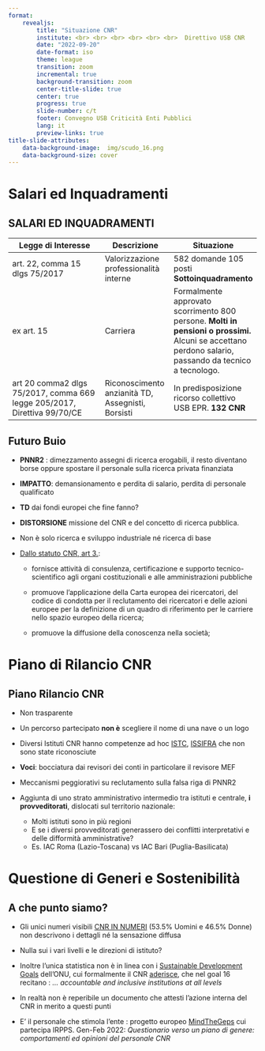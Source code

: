 ```yaml
---
format: 
    revealjs:
        title: "Situazione CNR"
        institute: <br> <br> <br> <br> <br> <br>  Direttivo USB CNR
        date: "2022-09-20"
        date-format: iso
        theme: league
        transition: zoom
        incremental: true
        background-transition: zoom
        center-title-slide: true
        center: true
        progress: true
        slide-number: c/t 
        footer: Convegno USB Criticità Enti Pubblici  
        lang: it   
        preview-links: true  
title-slide-attributes:
    data-background-image:  img/scudo_16.png
    data-background-size: cover
---
```



# Salari ed Inquadramenti {data-background="img/precaricnr_02.jpg" data-background-size="contain" data-background-repeat="no-repeat"}


## SALARI ED INQUADRAMENTI {.smaller}


| Legge di Interesse | Descrizione | Situazione |
| ------------------ | ----------- | ---------- |
| art. 22, comma 15 dlgs 75/2017 |  Valorizzazione professionalità interne |  582 domande 105 posti **Sottoinquadramento** |
| ex art. 15  | Carriera | Formalmente approvato scorrimento 800 persone. **Molti in pensioni o prossimi.**  Alcuni se accettano perdono salario, passando da tecnico a tecnologo. |
| art 20 comma2 dlgs 75/2017, comma 669 legge 205/2017, Direttiva 99/70/CE | Riconoscimento anzianità TD, Assegnisti, Borsisti | In predisposizione ricorso collettivo USB EPR. **132 CNR** |

## Futuro Buio {.smaller}

- **PNNR2** : dimezzamento assegni di ricerca erogabili, il resto diventano borse oppure spostare il personale sulla ricerca privata finanziata

- **IMPATTO**: demansionamento e perdita di salario, perdita di personale qualificato

- **TD** dai fondi europei che fine fanno? 

- **DISTORSIONE** missione del CNR e del concetto di ricerca pubblica. 

- Non è solo ricerca e sviluppo industriale né ricerca di base

- [Dallo statuto CNR, art 3.](https://www.cnr.it/sites/default/files/public/media/amministrazione_trasparente/Provvedimento_93-2018.pdf):

    - fornisce attività di consulenza, certificazione e supporto tecnico-scientifico agli organi costituzionali e alle amministrazioni pubbliche

   - promuove l’applicazione della Carta europea dei ricercatori, del codice di condotta per il reclutamento
dei ricercatori e delle azioni europee per la definizione di un quadro di riferimento per le carriere nello
spazio europeo della ricerca;

    - promuove la diffusione della conoscenza nella società;


#    Piano di Rilancio CNR                         {data-background="img/cnr_roma.jpg" data-background-size="contain" data-background-repeat="no-repeat"} 



## Piano Rilancio CNR {.smaller}   

- Non trasparente

- Un percorso partecipato **non è** scegliere il nome di una nave o un logo

- Diversi Istituti CNR hanno competenze ad hoc [ISTC](https://www.istc.cnr.it/en/content/manuale-di-progettazione-partecipata-con-i-bambini-e-le-bambine), [ISSIFRA](https://www.issirfa.cnr.it/attivita-di-ricerca/progetti-conclusi/progetto-percorsi/) che non sono state riconosciute

- **Voci**: bocciatura dai revisori dei conti in particolare il revisore MEF

- Meccanismi peggiorativi su reclutamento sulla falsa riga di PNNR2

- Aggiunta di uno strato amministrativo intermedio tra istituti e centrale, **i provveditorati**, dislocati sul territorio nazionale:

    - Molti istituti sono in più regioni
    - E se i diversi provveditorati generassero dei conflitti interpretativi e delle difformità amministrative?
    - Es. IAC Roma (Lazio-Toscana) vs IAC Bari (Puglia-Basilicata)



# Questione di Generi e Sostenibilità {data-background="img/decreto_inclusione_41.jpg" data-background-size="contain" data-background-repeat="no-repeat"} 

## A che punto siamo? {.smaller}   

- Gli unici numeri visibili [CNR IN NUMERI](https://www.cnr.it/it/cnr-in-numeri) (53.5% Uomini e 46.5% Donne) non descrivono i dettagli né la sensazione diffusa

- Nulla sui i vari livelli e le direzioni di istituto? 

- Inoltre l'unica statistica non è in linea con i [Sustainable Development Goals](https://www.undp.org/sustainable-development-goals) dell'ONU, cui formalmente il CNR [aderisce](https://www.outreach.cnr.it/risorsa/153/sviluppo-sostenibile-apriamo-lagenda-2030-dellonu), che nel goal 16 recitano : *... accountable and inclusive institutions at all levels*

- In realtà non è reperibile un documento che attesti l'azione interna del CNR in merito a questi punti

- E' il personale che stimola l'ente : progetto europeo [MindTheGeps](https://www.irpps.cnr.it/mind-the-geps/) cui partecipa IRPPS. Gen-Feb 2022: *Questionario verso un piano di genere: comportamenti ed opinioni del personale CNR*
        